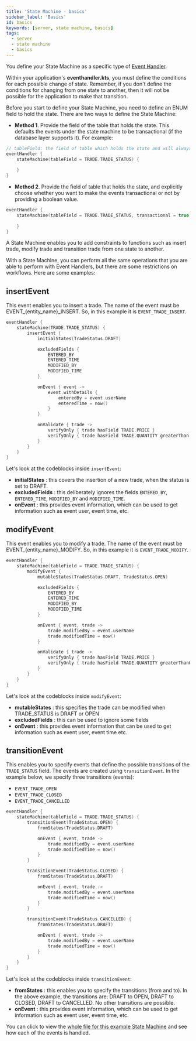 ```yaml
---
title: 'State Machine - basics'
sidebar_label: 'Basics'
id: basics
keywords: [server, state machine, basics]
tags:
  - server
  - state machine
  - basics
---
```


You define your State Machine as a specific type of [Event Handler](../../../server/event-handler/introduction/). 

Within your application's **eventhandler.kts**, you must define the conditions for each possible change of state. Remember, if you don't define the conditions for changing from one state to another, then it will not be possible for the application to make that transition.

Before you start to define your State Machine, you need to define an ENUM field to hold the state. There are two ways to define the State Machine:


- **Method 1**. Provide the field of the table that holds the state. This defaults the events under the state machine to be transactional (if the database layer supports it). For example:
```kotlin
// tableField: the field of table which holds the state and will always be transaction if the database layer supports it.
eventHandler {
    stateMachine(tableField = TRADE.TRADE_STATUS) {
        
    }
}
```

- **Method 2**. Provide the field of table that holds the state, and explicitly choose whether you want to make the events transactional or not by providing a boolean value.
```kotlin
eventHandler {
    stateMachine(tableField = TRADE.TRADE_STATUS, transactional = true) {
        
    }
}
````

A State Machine enables you to add constraints to functions such as insert trade, modify trade and transition trade from one state to another.

With a State Machine, you can perform all the same operations that you are able to perform with Event Handlers, but there are some restrictions on workflows. Here are some examples:

## insertEvent

This event enables you to insert a trade. The name of the event must be EVENT_{entity_name}_INSERT. So, in this example it is `EVENT_TRADE_INSERT`.

```kotlin
eventHandler {
    stateMachine(TRADE.TRADE_STATUS) {
        insertEvent {
            initialStates(TradeStatus.DRAFT)

            excludedFields {
                ENTERED_BY
                ENTERED_TIME
                MODIFIED_BY
                MODIFIED_TIME
            }

            onEvent { event ->
                event.withDetails {
                    enteredBy = event.userName
                    enteredTime = now()
                }
            }

            onValidate { trade ->
                verifyOnly { trade hasField TRADE.PRICE }
                verifyOnly { trade hasField TRADE.QUANTITY greaterThan 0 }
            }
        }
    }
}
```

Let's look at the codeblocks inside `insertEvent`:

- **initialStates** : this covers the insertion of a new trade, when the status is set to DRAFT. 
- **excludedFields** : this deliberately ignores the fields `ENTERED_BY`, `ENTERED_TIME`, `MODIFIED_BY` and `MODIFIED_TIME`. 
- **onEvent** : this provides event information, which can be used to get information such as event user, event time, etc.

## modifyEvent

This event enables you to modify a trade. The name of the event must be EVENT_{entity_name}_MODIFY. So, in this example it is `EVENT_TRADE_MODIFY`.

```kotlin
eventHandler {
    stateMachine(tableField = TRADE.TRADE_STATUS) {
        modifyEvent {
            mutableStates(TradeStatus.DRAFT, TradeStatus.OPEN)

            excludedFields {
                ENTERED_BY
                ENTERED_TIME
                MODIFIED_BY
                MODIFIED_TIME
            }

            onEvent { event, trade ->
                trade.modifiedBy = event.userName
                trade.modifiedTime = now()
            }

            onValidate { trade ->
                verifyOnly { trade hasField TRADE.PRICE }
                verifyOnly { trade hasField TRADE.QUANTITY greaterThanOrEqual 0 }
            }
        }
    }
}
```

Let's look at the codeblocks inside `modifyEvent`:

- **mutableStates** : this specifies the trade can be modified when TRADE_STATUS is DRAFT or OPEN
- **excludedFields** : this can be used to ignore some fields
- **onEvent** : this provides event information that can be used to get information such as event user, event time etc.

## transitionEvent

This enables you to specify events that define the possible transitions of the `TRADE_STATUS` field. The events are created using `transitionEvent`. In the example below, we specify three transitions (events): 

- `EVENT_TRADE_OPEN`
- `EVENT_TRADE_CLOSED`
- `EVENT_TRADE_CANCELLED`

```kotlin
eventHandler {
    stateMachine(tableField = TRADE.TRADE_STATUS) {
        transitionEvent(TradeStatus.OPEN) {
            fromStates(TradeStatus.DRAFT)

            onEvent { event, trade ->
                trade.modifiedBy = event.userName
                trade.modifiedTime = now()
            }
        }

        transitionEvent(TradeStatus.CLOSED) {
            fromStates(TradeStatus.DRAFT)

            onEvent { event, trade ->
                trade.modifiedBy = event.userName
                trade.modifiedTime = now()
            }
        }

        transitionEvent(TradeStatus.CANCELLED) {
            fromStates(TradeStatus.DRAFT)

            onEvent { event, trade ->
                trade.modifiedBy = event.userName
                trade.modifiedTime = now()
            }
        }
    }
}
```

Let's look at the codeblocks inside `transitionEvent`:

- **fromStates** : this enables you to specify the transitions (from and to). In the above example, the transitions are: DRAFT to OPEN, DRAFT to CLOSED, DRAFT to CANCELLED. No other transitions are possible.
- **onEvent** : this provides event information, which can be used to get information such as event user, event time, etc.

You can click to view the [whole file for this example State Machine](../../../server/state-machine/examples/) and see how each of the events is handled.
